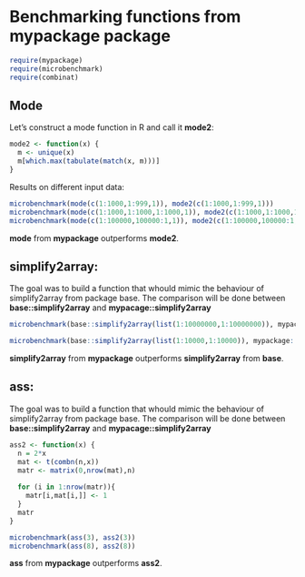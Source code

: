 <!--
%\VignetteEngine{knitr::knitr}
%\VignetteIndexEntry{Benchmarks of functions from h6 package}
-->

  Benchmarking functions from **mypackage** package
=======================================

```r
require(mypackage)
require(microbenchmark)
require(combinat)
```


Mode
------------

Let's construct a mode function in R and call it **mode2**:
```r
mode2 <- function(x) {
  m <- unique(x)
  m[which.max(tabulate(match(x, m)))]
}
```

Results on different input data:

```r
microbenchmark(mode(c(1:1000,1:999,1)), mode2(c(1:1000,1:999,1)))
microbenchmark(mode(c(1:1000,1:1000,1:1000,1)), mode2(c(1:1000,1:1000,1:1000,1)))
microbenchmark(mode(c(1:100000,100000:1,1)), mode2(c(1:100000,100000:1,1)))
```

**mode** from **mypackage** outperforms **mode2**.

simplify2array:
----------------------------
The goal was to build a function that whould mimic the behaviour of simplify2array from package base. The comparison will be done between **base::simplify2array** and **mypacage::simplify2array**
```r
microbenchmark(base::simplify2array(list(1:10000000,1:10000000)), mypackage::simplify2array(list(1:10000000,1:10000000)))

microbenchmark(base::simplify2array(list(1:10000,1:10000)), mypackage::simplify2array(list(1:10000,1:10000)))
```

**simplify2array** from **mypackage** outperforms **simplify2array** from **base**.

ass:
----------------------------
The goal was to build a function that whould mimic the behaviour of simplify2array from package base. The comparison will be done between **base::simplify2array** and **mypacage::simplify2array**

```r
ass2 <- function(x) {
  n = 2*x
  mat <- t(combn(n,x))
  matr <- matrix(0,nrow(mat),n)
  
  for (i in 1:nrow(matr)){
    matr[i,mat[i,]] <- 1
  }
  matr
}
```

```r
microbenchmark(ass(3), ass2(3))
microbenchmark(ass(8), ass2(8))
```

**ass** from **mypackage** outperforms **ass2**.
